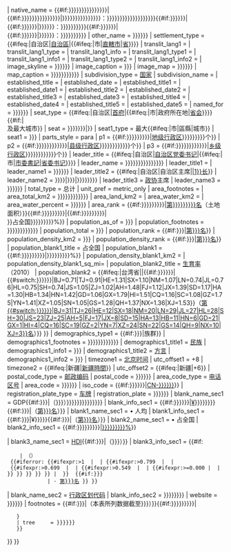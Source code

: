 {{Infobox settlement
| name                    = {{{名称|{{PAGENAME}}}}}
| native_name             = {{#if:{{{LocalName1|{{{LocalName|{{{当地名称|{{{当地名称1|{{{當地名稱|{{{當地名稱1|}}}}}}}}}}}}}}}}}}|{{#if:{{{LocalLanguage1|{{{LocalLanguage|{{{当地语言|{{{当地语言1|{{{當地語言|{{{當地語言1|}}}}}}}}}}}}}}}}}}|{{{LocalLanguage1|{{{LocalLanguage|{{{当地语言|{{{当地语言1|{{{當地語言|{{{當地語言1|}}}}}}}}}}}}}}}}}}：}}{{{LocalName1|{{{LocalName|{{{当地名称|{{{当地名称1|{{{當地名稱|{{{當地名稱1|}}}}}}}}}}}}}}}}}}}}{{#if:{{{LocalName2|{{{当地名称2|{{{當地名稱2|}}}}}}}}}|<br>{{#if:{{{LocalLanguage2|{{{当地语言2|{{{當地語言2|}}}}}}}}}|{{{LocalLanguage2|{{{当地语言2|{{{當地語言2|}}}}}}}}}：}}{{{LocalName2|{{{当地名称2|{{{當地名稱2|}}}}}}}}}}}{{#if:{{{LocalName3|{{{当地名称3|{{{當地名稱3|}}}}}}}}}|<br>{{#if:{{{LocalLanguage3|{{{当地语言3|{{{當地語言3|}}}}}}}}}|{{{LocalLanguage3|{{{当地语言3|{{{當地語言3|}}}}}}}}}：}}{{{LocalName3|{{{当地名称3|{{{當地名稱3|}}}}}}}}}}}
| other_name              = {{{Abbreviation|{{{简称|{{{簡稱|}}}}}}}}}
| settlement_type         = {{#ifeq:{{str rightmost|{{PAGENAME}}|3}}|自治区|[[省级行政区|自治區]]|{{#ifeq:{{str rightmost|{{PAGENAME}}|1}}|市|[[直辖市 (中华人民共和国)|直轄市]]|[[省级行政区|省]]}}}}
<!-- transliteration(s) -->
| translit_lang1          = {{{转写1|}}}
| translit_lang1_type     = {{{当地语言1|}}}
| translit_lang1_info     = {{{当地名称1|}}}
| translit_lang1_type1    = {{{当地语言2|}}}
| translit_lang1_info1    = {{{当地名称2|}}}
| translit_lang1_type2    = {{{当地语言3|}}}
| translit_lang1_info2    = {{{当地名称3|}}}
| image_skyline           = {{{Image|{{{图片|{{{圖片|}}}}}}}}}
| image_caption           = {{{图片说明|{{{caption|}}}}}}
| image_map               = {{{Map|{{{地图|{{{地圖|}}}}}}}}}
| map_caption             = {{{MapLabel|{{{地图标注|{{{地圖標註|圖中高亮顯示的是{{{名称|{{PAGENAME}}}}}}}}}}}}}}
| subdivision_type        = [[世界政區索引|国家]]
| subdivision_name        = {{PRC}}
| established_title       = {{{建立事件|}}}
| established_date        = {{{建立时间|}}}
| established_title1      = {{{建立事件1|}}}
| established_date1       = {{{建立时间1|}}}
| established_title2      = {{{建立事件2|}}}
| established_date2       = {{{建立时间2|}}}
| established_title3      = {{{建立事件3|}}}
| established_date3       = {{{建立时间3|}}}
| established_title4      = {{{建立事件4|}}}
| established_date4       = {{{建立时间4|}}}
| established_title5      = {{{建立事件5|}}}
| established_date5       = {{{建立时间5|}}}
| named_for               = {{{OriginOfName|{{{名称起源|{{{名稱起源|}}}}}}}}}
| seat_type               = {{#ifeq:{{str rightmost|{{PAGENAME}}|3}}|自治区|[[首府]]|{{#ifeq:{{str rightmost|{{PAGENAME}}|1}}|市|政府所在地|[[中华人民共和国省会列表|省会]]}}}}{{#if:{{{省会及最大城市|}}}|<br><span style="font-weight: normal;">及最大城市</span>}}
| seat                    = {{if empty|{{{Capital|{{{省会|{{{省會|{{{首府|}}}}}}}}}}}}|{{{省会及最大城市|}}}}}
| seat1_type              = 最大{{#ifeq:{{str rightmost|{{PAGENAME}}|1}}|市|區縣|城市}}
| seat1                   = {{{LargestCity|{{{最大城市|}}}}}}
| parts_style             = para
| p1                      =  {{#if:{{{Prefectures|{{{地|{{{地级行政区|{{{地級行政區|}}}}}}}}}}}}|[[地级行政区]]{{{Prefectures|{{{地|{{{地级行政区|{{{地級行政區|}}}}}}}}}}}}个}}
| p2                      = {{#if:{{{Counties|{{{县|{{{縣|{{{县级行政区|{{{縣級行政區|}}}}}}}}}}}}}}}|[[县级行政区]]{{{Counties|{{{县|{{{縣|{{{县级行政区|{{{縣級行政區|}}}}}}}}}}}}}}}个}}
| p3                      = {{#if:{{{Townships|{{{乡|{{{鄉|{{{乡级行政区|{{{鄉級行政區|}}}}}}}}}}}}}}}|[[乡级行政区]]{{{Townships|{{{乡|{{{鄉|{{{乡级行政区|{{{鄉級行政區|}}}}}}}}}}}}}}}个}}
| leader_title            = {{#ifeq:{{str rightmost|{{PAGENAME}}|3}}|自治区|[[自治区党委书记]]|{{#ifeq:{{str rightmost|{{PAGENAME}}|1}}|市|[[市委書記]]|[[省委书记]]}}}}
| leader_name             = {{{书记|{{{Secretary|{{{省委书记|{{{省委書記|{{{自治区党委书记|{{{市委书记|}}}}}}}}}}}}}}}}}}
| leader_title1           = {{nowrap|[[人民代表大会制度|人大常委会]]主任}}
| leader_name1            = {{{Congress_chair|{{{人大常委会主任|{{{人大常委會主任|}}}}}}}}}
| leader_title2           = {{#ifeq:{{str rightmost|{{PAGENAME}}|3}}|自治区|自治区主席|[[{{str rightmost|{{PAGENAME}}|1}}长]]}}
| leader_name2            = {{if empty|{{{省长|{{{省長|{{{Governor|}}}}}}}}}|{{{自治区主席|{{{自治區主席|}}}}}}|{{{市长|{{{市長|{{{Mayor|}}}}}}}}}}}
| leader_title3           = [[中国人民政治协商会议|政协]]主席
| leader_name3            = {{{Conference_chair|{{{政协主席|{{{政協主席|}}}}}}}}}
| total_type              = 总计
| unit_pref               = metric_only
| area_footnotes          = {{{面积参考|}}}
| area_total_km2          = {{{Area|{{{面积|{{{面積|{{{总面积|{{{總面積|}}}}}}}}}}}}}}}
| area_land_km2           = {{{土地面积|}}}
| area_water_km2          = {{{水域面积|}}}
| area_water_percent      = {{{水占总面积|{{{水佔總面積|{{{水域百分比|}}}}}}}}}
| area_rank               = {{#if:{{{土地面积排名|{{{AreaRank|{{{面积排名|{{{面積排名|}}}}}}}}}}}}|[[中华人民共和国省级行政区土地面积列表|第{{{土地面积排名|{{{AreaRank|{{{面积排名|{{{面積排名|}}}}}}}}}}}}名]]（土地面积）}}{{#if:{{{占全国面积|{{{佔全國面積|{{{面积全国百分比|{{{面積全國百分比|}}}}}}}}}}}}|{{#if:{{{土地面积排名|{{{AreaRank|{{{面积排名|{{{面積排名|}}}}}}}}}}}}|<br>}}占全国{{{占全国面积|{{{佔全國面積|{{{面积全国百分比|{{{面積全國百分比|}}}}}}}}}}}}%}}
| population_as_of        = {{{PopYear|{{{人口年份|}}}}}}
| population_footnotes    = {{{人口参考|{{{Reference1|{{{參攷1|{{{參考1|{{{参考1|}}}}}}}}}}}}}}}
| population_total        = {{{Pop|{{{人口|}}}}}}
| population_rank         = {{#if:{{{PopRank|{{{人口排名|}}}}}}|[[中华人民共和国各省级行政区人口列表|第{{{PopRank|{{{人口排名|}}}}}}名]]}}
| population_density_km2  = {{{PopDensity|{{{人口密度|}}}}}}
| population_density_rank        = {{#if:{{{PopDensityRank|{{{人口密度排名|}}}}}}|[[中华人民共和国各省级行政区人口密度列表|第{{{PopDensityRank|{{{人口密度排名|}}}}}}名]]}}
| population_blank1_title        = 占全国
| population_blank1              = {{#if:{{{人口占全国|{{{人口佔全國|{{{人口全国百分比|{{{人口全國百分比|}}}}}}}}}}}}|{{{人口占全国|{{{人口佔全國|{{{人口全国百分比|{{{人口全國百分比|}}}}}}}}}}}}%}}
| population_density_blank1_km2  =
| population_density_blank1_sq_mi=
| population_blank2_title        = [[总和生育率|生育率]]<span style="font-weight:normal;">（2010）</span>
| population_blank2              = {{#ifeq:{{PAGENAMEBASE}}|台湾省||{{#if:{{{ISOAbbrev|{{{ISO代码|{{{ISO代碼|}}}}}}}}}|{{#switch:{{{ISOAbbrev|{{{ISO代码|{{{ISO代碼|}}}}}}}}}|BJ=0.71|TJ=0.91|HE=1.31|SX=1.10|NM=1.07|LN=0.74|JL=0.76|HL=0.75|SH=0.74|JS=1.05|ZJ=1.02|AH=1.48|FJ=1.12|JX=1.39|SD=1.17|HA=1.30|HB=1.34|HN=1.42|GD=1.06|GX=1.79|HI=1.51|CQ=1.16|SC=1.08|GZ=1.75|YN=1.41|XZ=1.05|SN=1.05|GS=1.28|QH=1.37|NX=1.36|XJ=1.53}}（[[中华人民共和国各省级行政区总和生育率表|第{{#switch:{{{ISOAbbrev|{{{ISO代码|{{{ISO代碼|}}}}}}}}}|BJ=31|TJ=26|HE=12|SX=18|NM=20|LN=29|JL=27|HL=28|SH=30|JS=23|ZJ=25|AH=5|FJ=17|JX=8|SD=15|HA=13|HB=11|HN=6|GD=21|GX=1|HI=4|CQ=16|SC=19|GZ=2|YN=7|XZ=24|SN=22|GS=14|QH=9|NX=10|XJ=3}}名]]）}} }}
| demographics_type1      = {{#if:{{{民族|{{{Nationalities|}}}}}}|族群}}
| demographics1_footnotes = {{{民族参考|{{{Reference2|{{{參攷2|{{{參考2|{{{参考2|}}}}}}}}}}}}}}}
| demographics1_title1    = [[中國民族列表|民族]]
| demographics1_info1     = {{{民族|{{{Nationalities|}}}}}}
| demographics1_title2    = [[中国语言列表|方言]]
| demographics1_info2     = {{{方言|{{{Dialect|}}}}}}
| timezone1               = [[北京时间]]
| utc_offset1             = +8
| timezone2               = {{#ifeq:{{str left|{{PAGENAME}}|2}}|新疆|[[新疆時間]]}}
| utc_offset2             = {{#ifeq:{{str left|{{PAGENAME}}|2}}|新疆|+6}}
<!-- postal codes, area code -->
| postal_code_type        = [[中华人民共和国境内地区邮政编码列表|邮政编码]]
| postal_code             = {{{Postal code|{{{邮政编码|{{{郵政編碼|}}}}}}}}}
| area_code_type          = [[中国大陆电话区号|电话区号]]
| area_code               = {{{Area code(s)|{{{电话区号|{{{電話區號|}}}}}}}}}
| iso_code                = {{#if:{{{ISOAbbrev|{{{ISO代码|{{{ISO代碼|}}}}}}}}}|[[ISO 3166-2:CN|CN-{{{ISOAbbrev|{{{ISO代码|{{{ISO代碼|}}}}}}}}}]]}}         
| registration_plate_type = [[中华人民共和国机动车号牌|车牌]]
| registration_plate      = {{{License Plate|{{{车辆号牌|{{{車輛號牌|}}}}}}}}}
| blank_name_sec1         = GDP{{#if:{{{GDPYear|{{{GDP年份|}}}}}}|<span style="font-weight:normal;">（{{{GDPYear|{{{GDP年份|}}}}}}）</span>}}{{{GDP参考|{{{Reference1|{{{參攷1|{{{參考1|{{{参考1|}}}}}}}}}}}}}}}
| blank_info_sec1         = {{#if:{{{GDP|{{{GDP总值|{{{GDP總值|}}}}}}}}}|[[人民币|¥]]{{{GDP|{{{GDP总值|{{{GDP總值|}}}}}}}}}}}{{#if:{{{GDPRank|{{{GDP排名|}}}}}}|（[[中华人民共和国省级行政区地区生产总值列表|第{{{GDPRank|{{{GDP排名|}}}}}}名]]）}}
| blank1_name_sec1        = • 人均
| blank1_info_sec1        = {{#if:{{{GDPperCapita|{{{人均GDP|}}}}}}|¥{{{GDPperCapita|{{{人均GDP|}}}}}}}}{{#if:{{{GDPperCapitaRank|{{{人均GDP排名|}}}}}}|（[[中国大陆省级行政区人均地区生产总值列表|第{{{GDPperCapitaRank|{{{人均GDP排名|}}}}}}名]]）}}
| blank2_name_sec1        = • 占全国
| blank2_info_sec1        = {{#if:{{{GDP占全国|{{{GDP佔全國|{{{GDP全国百分比|{{{GDP全國百分比|}}}}}}}}}}}}|[[中华人民共和国省级行政区地区生产总值列表|{{{GDP占全国|{{{GDP佔全國|{{{GDP全国百分比|{{{GDP全國百分比|}}}}}}}}}}}}%]]}}

| blank3_name_sec1         = [[HDI]]{{#if:{{{HDIYear|{{{HDI年份|}}}}}}|<span style="font-weight:normal;">（{{{HDIYear|{{{HDI年份|}}}}}}）</span>}}
| blank3_info_sec1         = {{#if:{{{HDI|}}}
     | {{{HDI}}}（{{HDIcolor|{{{HDI}}}}}）{{{HDI参考|}}}<br><!--
          --><span style="white-space:nowrap;"><!--
              -->{{#iferror:<!--
                -->{{#ifexpr:{{{HDI}}}>1 <!--
                 -->| {{error|错误：HDI值大于1}}<!--Handled by outer #iferror, not visible to users--><!--
                 -->| {{#ifexpr:{{{HDI}}}>0.799 <!--
                    -->| {{color|darkgreen|极高}}<!--
                    -->| {{#ifexpr:{{{HDI}}}>0.699 <!--
                       -->| {{color|forestgreen|高}}<!--
                       -->| {{#ifexpr:{{{HDI}}}>0.549 <!--
                          -->| {{color|orange|中}}<!--
                          -->| {{#ifexpr:{{{HDI}}}>=0.000<!--
                             -->| {{color|red|低}}<!--
                             -->| {{error|错误：HDI值小于0}}<!--Handled by outer #iferror, not visible to users--><!--
                            -->}}<!--
                         -->}}<!--
                      -->}}<!--
                   -->}}<!--
                -->}}<!--
               -->| {{error|错误：HDI值无效}}<!--
              -->}}<!--
           --></span><!--
          -->{{#if:{{{HDIRank|{{{HDI排名|}}}}}}
              |&nbsp;·&nbsp;[[中华人民共和国省级行政区人类发展指数列表|第{{{HDIRank|{{{HDI排名|}}}}}}名]]<!--
          -->}}<!--
      -->}}

| blank_name_sec2         = [[中华人民共和国行政区划代码|行政区划代码]]
| blank_info_sec2         = {{{administration_division_code|{{{行政区划代码|{{{行政區劃代碼|{{wikidata|property|P442}}}}}}}}}}}
| website                 = {{{Website|{{{网站|{{{網站|}}}}}}}}}
| footnotes               = {{#if:{{{Expiration|{{{截至|}}}}}}|（本表所列数据截至{{{Expiration|{{{截至|}}}}}}）}}{{#if:{{{市花|{{{City flowers|}}}}}}{{{市树|{{{市樹|{{{City trees|}}}}}}}}}|
    {{Infobox region symbols
    | embedded = yes
    | region   = {{str rightmost|{{PAGENAME}}|1}}
    | flower   = {{{市花|{{{City flowers|}}}}}}
    | tree     = {{{市树|{{{市樹|{{{City trees|}}}}}}}}}
    }}
}}
}}<noinclude>
{{Documentation}}
</noinclude>